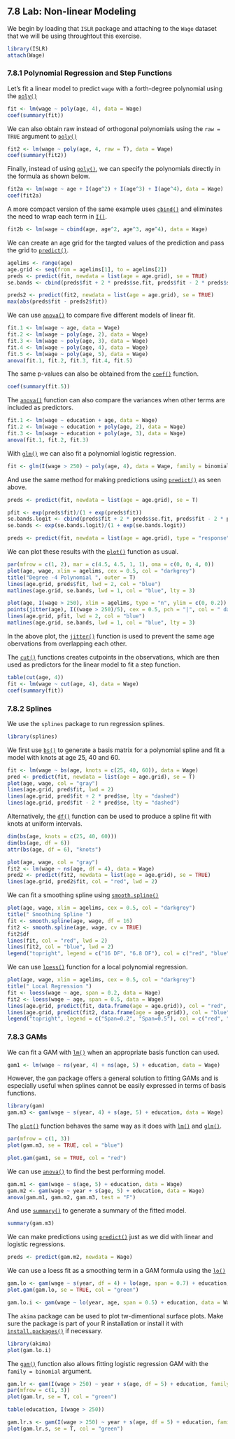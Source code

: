## 7.8 Lab: Non-linear Modeling

We begin by loading that `ISLR` package and attaching to the `Wage` dataset that we will be using throughtout this exercise.

```r
library(ISLR)
attach(Wage)
```

### 7.8.1 Polynomial Regression and Step Functions

Let's fit a linear model to predict `wage` with a forth-degree polynomial using the [`poly()`](http://bit.ly/R_poly)

```r
fit <- lm(wage ~ poly(age, 4), data = Wage)
coef(summary(fit))
```

We can also obtain raw instead of orthogonal polynomials using the `raw = TRUE` argument to [`poly()`](http://bit.ly/R_poly)

```r
fit2 <- lm(wage ~ poly(age, 4, raw = T), data = Wage)
coef(summary(fit2))
```

Finally, instead of using [`poly()`](http://bit.ly/R_poly), we can specify the polynomials directly in the formula as shown below.

```r
fit2a <- lm(wage ~ age + I(age^2) + I(age^3) + I(age^4), data = Wage)
coef(fit2a)
```

A more compact version of the same example uses [`cbind()`](http://bit.ly/R_cbind) and eliminates the need to wrap each term in [`I()`](http://bit.ly/R_asis).

```r
fit2b <- lm(wage ~ cbind(age, age^2, age^3, age^4), data = Wage)
```

We can create an age grid for the targted values of the prediction and pass the grid to [`predict()`](http://bit.ly/R_predict).

```r
agelims <- range(age)
age.grid <- seq(from = agelims[1], to = agelims[2])
preds <- predict(fit, newdata = list(age = age.grid), se = TRUE)
se.bands <- cbind(preds$fit + 2 * preds$se.fit, preds$fit - 2 * preds$se.fit)
```

```r
preds2 <- predict(fit2, newdata = list(age = age.grid), se = TRUE)
max(abs(preds$fit - preds2$fit))
```

We can use [`anova()`](http://bit.ly/R_anova) to compare five different models of linear fit.

```r
fit.1 <- lm(wage ~ age, data = Wage)
fit.2 <- lm(wage ~ poly(age, 2), data = Wage)
fit.3 <- lm(wage ~ poly(age, 3), data = Wage)
fit.4 <- lm(wage ~ poly(age, 4), data = Wage)
fit.5 <- lm(wage ~ poly(age, 5), data = Wage)
anova(fit.1, fit.2, fit.3, fit.4, fit.5)
```

The same p-values can also be obtained from the [`coef()`](http://bit.ly/R_coef) function.

```r
coef(summary(fit.5))
```

The [`anova()`](http://bit.ly/R_anova) function can also compare the variances when other terms are included as predictors.

```r
fit.1 <- lm(wage ~ education + age, data = Wage)
fit.2 <- lm(wage ~ education + poly(age, 2), data = Wage)
fit.3 <- lm(wage ~ education + poly(age, 3), data = Wage)
anova(fit.1, fit.2, fit.3)
```

With [`glm()`](http://bit.ly/R_glm) we can also fit a polynomial logistic regression.

```r
fit <- glm(I(wage > 250) ~ poly(age, 4), data = Wage, family = binomial)
```

And use the same method for making predictions using [`predict()`](http://bit.ly/R_predict) as seen above.

```r
preds <- predict(fit, newdata = list(age = age.grid), se = T)
```


```r
pfit <- exp(preds$fit)/(1 + exp(preds$fit))
se.bands.logit <- cbind(preds$fit + 2 * preds$se.fit, preds$fit - 2 * preds$se.fit)
se.bands <- exp(se.bands.logit)/(1 + exp(se.bands.logit))
```


```r
preds <- predict(fit, newdata = list(age = age.grid), type = "response", se = T)
```

We can plot these results with the [`plot()`](http://bit.ly/R_plot) function as usual.

```r
par(mfrow = c(1, 2), mar = c(4.5, 4.5, 1, 1), oma = c(0, 0, 4, 0))
plot(age, wage, xlim = agelims, cex = 0.5, col = "darkgrey")
title("Degree -4 Polynomial ", outer = T)
lines(age.grid, preds$fit, lwd = 2, col = "blue")
matlines(age.grid, se.bands, lwd = 1, col = "blue", lty = 3)

plot(age, I(wage > 250), xlim = agelims, type = "n", ylim = c(0, 0.2))
points(jitter(age), I((wage > 250)/5), cex = 0.5, pch = "|", col = " darkgrey ")
lines(age.grid, pfit, lwd = 2, col = "blue")
matlines(age.grid, se.bands, lwd = 1, col = "blue", lty = 3)
```

In the above plot, the [`jitter()`](http://bit.ly/R_jitter) function is used to prevent the same age obervations from overlapping each other.

The [`cut()`](http://bit.ly/R_cut) functions creates cutpoints in the observations, which are then used as predictors for the linear model to fit a step function.

```r
table(cut(age, 4))
fit <- lm(wage ~ cut(age, 4), data = Wage)
coef(summary(fit))
```

### 7.8.2 Splines

We use the `splines` package to run regression splines. 

```r
library(splines)
```

We first use [`bs()`](http://bit.ly/R_bs) to generate a basis matrix for a polynomial spline and fit a model with knots at age 25, 40 and 60.

```r
fit <- lm(wage ~ bs(age, knots = c(25, 40, 60)), data = Wage)
pred <- predict(fit, newdata = list(age = age.grid), se = T)
plot(age, wage, col = "gray")
lines(age.grid, pred$fit, lwd = 2)
lines(age.grid, pred$fit + 2 * pred$se, lty = "dashed")
lines(age.grid, pred$fit - 2 * pred$se, lty = "dashed")
```

Alternatively, the [`df()`](http://bit.ly/R_dist) function can be used to produce a spline fit with knots at uniform intervals.

```r
dim(bs(age, knots = c(25, 40, 60)))
dim(bs(age, df = 6))
attr(bs(age, df = 6), "knots")
```

```r
plot(age, wage, col = "gray")
fit2 <- lm(wage ~ ns(age, df = 4), data = Wage)
pred2 <- predict(fit2, newdata = list(age = age.grid), se = TRUE)
lines(age.grid, pred2$fit, col = "red", lwd = 2)
```

We can fit a smoothing spline using [`smooth.spline()`](http://bit.ly/R_smooth_spline)

```r
plot(age, wage, xlim = agelims, cex = 0.5, col = "darkgrey")
title(" Smoothing Spline ")
fit <- smooth.spline(age, wage, df = 16)
fit2 <- smooth.spline(age, wage, cv = TRUE)
fit2$df
lines(fit, col = "red", lwd = 2)
lines(fit2, col = "blue", lwd = 2)
legend("topright", legend = c("16 DF", "6.8 DF"), col = c("red", "blue"), lty = 1, lwd = 2, cex = 0.8)
```

We can use [`loess()`](http://bit.ly/R_loess) function for a local polynomial regression.

```r
plot(age, wage, xlim = agelims, cex = 0.5, col = "darkgrey")
title(" Local Regression ")
fit <- loess(wage ~ age, span = 0.2, data = Wage)
fit2 <- loess(wage ~ age, span = 0.5, data = Wage)
lines(age.grid, predict(fit, data.frame(age = age.grid)), col = "red", lwd = 2)
lines(age.grid, predict(fit2, data.frame(age = age.grid)), col = "blue", lwd = 2)
legend("topright", legend = c("Span=0.2", "Span=0.5"), col = c("red", "blue"), lty = 1, lwd = 2, cex = 0.8)
```

### 7.8.3 GAMs

We can fit a GAM with [`lm()`](http://bit.ly/R_lm) when an appropriate basis function can used.

```r
gam1 <- lm(wage ~ ns(year, 4) + ns(age, 5) + education, data = Wage)
```

However, the `gam` package offers a general solution to fitting GAMs and is especially useful when splines cannot be easily expressed in terms of basis functions.

```r
library(gam)
gam.m3 <- gam(wage ~ s(year, 4) + s(age, 5) + education, data = Wage)
```

The [`plot()`](http://bit.ly/R_plot) function behaves the same way as it does with [`lm()`](http://bit.ly/R_lm) and [`glm()`](http://bit.ly/R_glm).

```r
par(mfrow = c(1, 3))
plot(gam.m3, se = TRUE, col = "blue")
```

```r
plot.gam(gam1, se = TRUE, col = "red")
```

We can use [`anova()`](http://bit.ly/R_anova) to find the best performing model.

```r
gam.m1 <- gam(wage ~ s(age, 5) + education, data = Wage)
gam.m2 <- gam(wage ~ year + s(age, 5) + education, data = Wage)
anova(gam.m1, gam.m2, gam.m3, test = "F")
```

And use [`summary()`](http://bit.ly/R_summary) to generate a summary of the fitted model.

```r
summary(gam.m3)
```

We can make predictions using [`predict()`](http://bit.ly/R_predict) just as we did with linear and logistic regressions.

```r
preds <- predict(gam.m2, newdata = Wage)
```

We can use a loess fit as a smoothing term in a GAM formula using the [`lo()`](http://bit.ly/R_gam_lo) 

```r
gam.lo <- gam(wage ~ s(year, df = 4) + lo(age, span = 0.7) + education, data = Wage)
plot.gam(gam.lo, se = TRUE, col = "green")
```

```r
gam.lo.i <- gam(wage ~ lo(year, age, span = 0.5) + education, data = Wage)
```

The `akima` package can be used to plot tw-dimentional surface plots. Make sure the package is part of your R installation or install it with [`install.packages()`](http://bit.ly/R_install_packages) if necessary.

```r
library(akima)
plot(gam.lo.i)
```

The [`gam()`](http://bit.ly/R_gam) function also allows fitting logistic regression GAM with the `family = binomial` argument.

```r
gam.lr <- gam(I(wage > 250) ~ year + s(age, df = 5) + education, family = binomial, data = Wage)
par(mfrow = c(1, 3))
plot(gam.lr, se = T, col = "green")
```

```r
table(education, I(wage > 250))
```

```r
gam.lr.s <- gam(I(wage > 250) ~ year + s(age, df = 5) + education, family = binomial, data = Wage, subset = (education != "1. < HS Grad"))
plot(gam.lr.s, se = T, col = "green")
```


